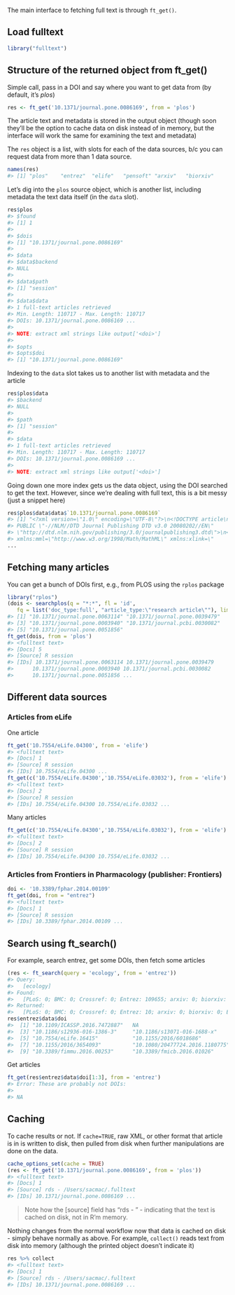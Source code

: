 <!--
%\VignetteEngine{knitr::knitr}
%\VignetteIndexEntry{Getting full text}
%\VignetteEncoding{UTF-8}
-->



The main interface to fetching full text is through `ft_get()`.

## Load fulltext


```r
library("fulltext")
```

## Structure of the returned object from ft_get()

Simple call, pass in a DOI and say where you want to get data from (by default, it's _plos_)


```r
res <- ft_get('10.1371/journal.pone.0086169', from = 'plos')
```

The article text and metadata is stored in the output object (though soon they'll be the 
option to cache data on disk instead of in memory, but the interface will work the same 
for examining the text and metadata)

The `res` object is a list, with slots for each of the data sources, b/c you can request 
data from more than 1 data source.


```r
names(res)
#> [1] "plos"    "entrez"  "elife"   "pensoft" "arxiv"   "biorxiv"
```

Let's dig into the `plos` source object, which is another list, including metadata the 
text data itself (in the `data` slot).


```r
res$plos
#> $found
#> [1] 1
#> 
#> $dois
#> [1] "10.1371/journal.pone.0086169"
#> 
#> $data
#> $data$backend
#> NULL
#> 
#> $data$path
#> [1] "session"
#> 
#> $data$data
#> 1 full-text articles retrieved 
#> Min. Length: 110717 - Max. Length: 110717 
#> DOIs: 10.1371/journal.pone.0086169 ... 
#> 
#> NOTE: extract xml strings like output['<doi>']
#> 
#> $opts
#> $opts$doi
#> [1] "10.1371/journal.pone.0086169"
```

Indexing to the `data` slot takes us to another list with metadata and the article


```r
res$plos$data
#> $backend
#> NULL
#> 
#> $path
#> [1] "session"
#> 
#> $data
#> 1 full-text articles retrieved 
#> Min. Length: 110717 - Max. Length: 110717 
#> DOIs: 10.1371/journal.pone.0086169 ... 
#> 
#> NOTE: extract xml strings like output['<doi>']
```

Going down one more index gets us the data object, using the DOI searched to get the text. 
However, since we're dealing with full text, this is a bit messy (just a snippet here)


```r
res$plos$data$data$`10.1371/journal.pone.0086169`
#> [1] "<?xml version=\"1.0\" encoding=\"UTF-8\"?>\n<!DOCTYPE article\n  
#> PUBLIC \"-//NLM//DTD Journal Publishing DTD v3.0 20080202//EN\"
#> \"http://dtd.nlm.nih.gov/publishing/3.0/journalpublishing3.dtd\">\n<article
#> xmlns:mml=\"http://www.w3.org/1998/Math/MathML\" xmlns:xlink=\"
...
```

## Fetching many articles

You can get a bunch of DOIs first, e.g., from PLOS using the `rplos` package


```r
library("rplos")
(dois <- searchplos(q = "*:*", fl = 'id',
   fq = list('doc_type:full', "article_type:\"research article\""), limit = 5)$data$id)
#> [1] "10.1371/journal.pone.0063114" "10.1371/journal.pone.0039479"
#> [3] "10.1371/journal.pone.0003940" "10.1371/journal.pcbi.0030082"
#> [5] "10.1371/journal.pone.0051856"
ft_get(dois, from = 'plos')
#> <fulltext text>
#> [Docs] 5 
#> [Source] R session  
#> [IDs] 10.1371/journal.pone.0063114 10.1371/journal.pone.0039479
#>      10.1371/journal.pone.0003940 10.1371/journal.pcbi.0030082
#>      10.1371/journal.pone.0051856 ...
```

## Different data sources

### Articles from eLife

One article


```r
ft_get('10.7554/eLife.04300', from = 'elife')
#> <fulltext text>
#> [Docs] 1 
#> [Source] R session  
#> [IDs] 10.7554/eLife.04300 ...
ft_get(c('10.7554/eLife.04300','10.7554/eLife.03032'), from = 'elife')
#> <fulltext text>
#> [Docs] 2 
#> [Source] R session  
#> [IDs] 10.7554/eLife.04300 10.7554/eLife.03032 ...
```

Many articles


```r
ft_get(c('10.7554/eLife.04300','10.7554/eLife.03032'), from = 'elife')
#> <fulltext text>
#> [Docs] 2 
#> [Source] R session  
#> [IDs] 10.7554/eLife.04300 10.7554/eLife.03032 ...
```

### Articles from Frontiers in Pharmacology (publisher: Frontiers)


```r
doi <- '10.3389/fphar.2014.00109'
ft_get(doi, from = "entrez")
#> <fulltext text>
#> [Docs] 1 
#> [Source] R session  
#> [IDs] 10.3389/fphar.2014.00109 ...
```

## Search using ft_search()

For example, search entrez, get some DOIs, then fetch some articles


```r
(res <- ft_search(query = 'ecology', from = 'entrez'))
#> Query:
#>   [ecology] 
#> Found:
#>   [PLoS: 0; BMC: 0; Crossref: 0; Entrez: 109655; arxiv: 0; biorxiv: 0; Europe PMC: 0] 
#> Returned:
#>   [PLoS: 0; BMC: 0; Crossref: 0; Entrez: 10; arxiv: 0; biorxiv: 0; Europe PMC: 0]
res$entrez$data$doi
#>  [1] "10.1109/ICASSP.2016.7472887"   NA                             
#>  [3] "10.1186/s12936-016-1386-3"     "10.1186/s13071-016-1688-x"    
#>  [5] "10.7554/eLife.16415"           "10.1155/2016/6018686"         
#>  [7] "10.1155/2016/3654093"          "10.1080/20477724.2016.1180775"
#>  [9] "10.3389/fimmu.2016.00253"      "10.3389/fmicb.2016.01026"
```

Get articles


```r
ft_get(res$entrez$data$doi[1:3], from = 'entrez')
#> Error: These are probably not DOIs:
#> 
#> NA
```

## Caching

To cache results or not. If `cache=TRUE`, raw XML, or other format that article is 
in is written to disk, then pulled from disk when further manipulations are done on 
the data.


```r
cache_options_set(cache = TRUE)
(res <- ft_get('10.1371/journal.pone.0086169', from = 'plos'))
#> <fulltext text>
#> [Docs] 1 
#> [Source] rds - /Users/sacmac/.fulltext 
#> [IDs] 10.1371/journal.pone.0086169 ...
```

> Note how the [source] field has "rds - <path to file>" - indicating that the text is 
cached on disk, not in R'm memory.

Nothing changes from the normal workflow now that data is cached on disk - simply behave 
normally as above. For example, `collect()` reads text from disk into memory (although 
the printed object doesn't indicate it)


```r
res %>% collect
#> <fulltext text>
#> [Docs] 1 
#> [Source] rds - /Users/sacmac/.fulltext 
#> [IDs] 10.1371/journal.pone.0086169 ...
```
